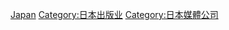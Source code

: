 {{Catnav|頁面分類|各種主題的頁面分類|按國家分類|各國媒體|各國出版社}}
{{Catnav|頁面分類|人类社会|媒体|各國媒體|各國出版社}}
{{Commons category|Publishers of Japan}}

[[Category:各國出版社|Japan]]
[[Category:日本出版业|Category:日本出版业]]
[[Category:日本媒體公司|Category:日本媒體公司]]